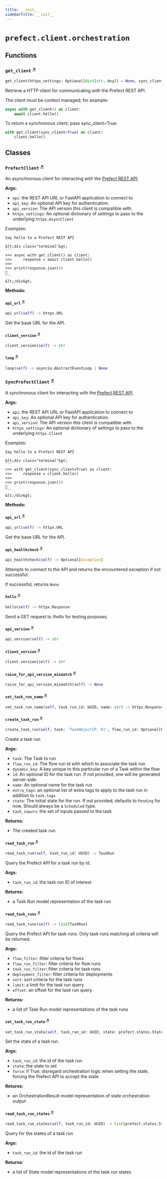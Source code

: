 ```yaml
---
title: __init__
sidebarTitle: __init__
---
```


# `prefect.client.orchestration`

## Functions

### `get_client` <sup><a href="https://github.com/prefecthq/prefect/blob/main/src/prefect/client/orchestration/__init__.py#L184" target="_blank">↗</a></sup>

```python
get_client(httpx_settings: Optional[dict[str, Any]] = None, sync_client: bool = False) -> Union['SyncPrefectClient', 'PrefectClient']
```


Retrieve a HTTP client for communicating with the Prefect REST API.

The client must be context managed; for example:

```python
async with get_client() as client:
    await client.hello()
```

To return a synchronous client, pass sync_client=True:

```python
with get_client(sync_client=True) as client:
    client.hello()
```


## Classes

### `PrefectClient` <sup><a href="https://github.com/prefecthq/prefect/blob/main/src/prefect/client/orchestration/__init__.py#L265" target="_blank">↗</a></sup>


An asynchronous client for interacting with the [Prefect REST API](/api-ref/rest-api/).

**Args:**
- `api`: the REST API URL or FastAPI application to connect to
- `api_key`: An optional API key for authentication.
- `api_version`: The API version this client is compatible with.
- `httpx_settings`: An optional dictionary of settings to pass to the underlying
`httpx.AsyncClient`

Examples:

    Say hello to a Prefect REST API

    &lt;div class="terminal"&gt;
    ```
    >>> async with get_client() as client:
    >>>     response = await client.hello()
    >>>
    >>> print(response.json())
    👋
    ```
    &lt;/div&gt;


**Methods:**

#### `api_url` <sup><a href="https://github.com/prefecthq/prefect/blob/main/src/prefect/client/orchestration/__init__.py#L469" target="_blank">↗</a></sup>

```python
api_url(self) -> httpx.URL
```

Get the base URL for the API.


#### `client_version` <sup><a href="https://github.com/prefecthq/prefect/blob/main/src/prefect/client/orchestration/__init__.py#L1025" target="_blank">↗</a></sup>

```python
client_version(self) -> str
```

#### `loop` <sup><a href="https://github.com/prefecthq/prefect/blob/main/src/prefect/client/orchestration/__init__.py#L1029" target="_blank">↗</a></sup>

```python
loop(self) -> asyncio.AbstractEventLoop | None
```

### `SyncPrefectClient` <sup><a href="https://github.com/prefecthq/prefect/blob/main/src/prefect/client/orchestration/__init__.py#L1130" target="_blank">↗</a></sup>


A synchronous client for interacting with the [Prefect REST API](/api-ref/rest-api/).

**Args:**
- `api`: the REST API URL or FastAPI application to connect to
- `api_key`: An optional API key for authentication.
- `api_version`: The API version this client is compatible with.
- `httpx_settings`: An optional dictionary of settings to pass to the underlying
`httpx.Client`

Examples:

    Say hello to a Prefect REST API

    &lt;div class="terminal"&gt;
    ```
    >>> with get_client(sync_client=True) as client:
    >>>     response = client.hello()
    >>>
    >>> print(response.json())
    👋
    ```
    &lt;/div&gt;


**Methods:**

#### `api_url` <sup><a href="https://github.com/prefecthq/prefect/blob/main/src/prefect/client/orchestration/__init__.py#L1313" target="_blank">↗</a></sup>

```python
api_url(self) -> httpx.URL
```

Get the base URL for the API.


#### `api_healthcheck` <sup><a href="https://github.com/prefecthq/prefect/blob/main/src/prefect/client/orchestration/__init__.py#L1360" target="_blank">↗</a></sup>

```python
api_healthcheck(self) -> Optional[Exception]
```

Attempts to connect to the API and returns the encountered exception if not
successful.

If successful, returns `None`.


#### `hello` <sup><a href="https://github.com/prefecthq/prefect/blob/main/src/prefect/client/orchestration/__init__.py#L1373" target="_blank">↗</a></sup>

```python
hello(self) -> httpx.Response
```

Send a GET request to /hello for testing purposes.


#### `api_version` <sup><a href="https://github.com/prefecthq/prefect/blob/main/src/prefect/client/orchestration/__init__.py#L1379" target="_blank">↗</a></sup>

```python
api_version(self) -> str
```

#### `client_version` <sup><a href="https://github.com/prefecthq/prefect/blob/main/src/prefect/client/orchestration/__init__.py#L1383" target="_blank">↗</a></sup>

```python
client_version(self) -> str
```

#### `raise_for_api_version_mismatch` <sup><a href="https://github.com/prefecthq/prefect/blob/main/src/prefect/client/orchestration/__init__.py#L1386" target="_blank">↗</a></sup>

```python
raise_for_api_version_mismatch(self) -> None
```

#### `set_task_run_name` <sup><a href="https://github.com/prefecthq/prefect/blob/main/src/prefect/client/orchestration/__init__.py#L1416" target="_blank">↗</a></sup>

```python
set_task_run_name(self, task_run_id: UUID, name: str) -> httpx.Response
```

#### `create_task_run` <sup><a href="https://github.com/prefecthq/prefect/blob/main/src/prefect/client/orchestration/__init__.py#L1423" target="_blank">↗</a></sup>

```python
create_task_run(self, task: 'TaskObject[P, R]', flow_run_id: Optional[UUID], dynamic_key: str, id: Optional[UUID] = None, name: Optional[str] = None, extra_tags: Optional[Iterable[str]] = None, state: Optional[prefect.states.State[R]] = None, task_inputs: Optional[dict[str, list[Union[TaskRunResult, FlowRunResult, Parameter, Constant]]]] = None) -> TaskRun
```

Create a task run

**Args:**
- `task`: The Task to run
- `flow_run_id`: The flow run id with which to associate the task run
- `dynamic_key`: A key unique to this particular run of a Task within the flow
- `id`: An optional ID for the task run. If not provided, one will be generated
server-side.
- `name`: An optional name for the task run
- `extra_tags`: an optional list of extra tags to apply to the task run in
addition to `task.tags`
- `state`: The initial state for the run. If not provided, defaults to
`Pending` for now. Should always be a `Scheduled` type.
- `task_inputs`: the set of inputs passed to the task

**Returns:**
- The created task run.


#### `read_task_run` <sup><a href="https://github.com/prefecthq/prefect/blob/main/src/prefect/client/orchestration/__init__.py#L1498" target="_blank">↗</a></sup>

```python
read_task_run(self, task_run_id: UUID) -> TaskRun
```

Query the Prefect API for a task run by id.

**Args:**
- `task_run_id`: the task run ID of interest

**Returns:**
- a Task Run model representation of the task run


#### `read_task_runs` <sup><a href="https://github.com/prefecthq/prefect/blob/main/src/prefect/client/orchestration/__init__.py#L1517" target="_blank">↗</a></sup>

```python
read_task_runs(self) -> list[TaskRun]
```

Query the Prefect API for task runs. Only task runs matching all criteria will
be returned.

**Args:**
- `flow_filter`: filter criteria for flows
- `flow_run_filter`: filter criteria for flow runs
- `task_run_filter`: filter criteria for task runs
- `deployment_filter`: filter criteria for deployments
- `sort`: sort criteria for the task runs
- `limit`: a limit for the task run query
- `offset`: an offset for the task run query

**Returns:**
- a list of Task Run model representations
of the task runs


#### `set_task_run_state` <sup><a href="https://github.com/prefecthq/prefect/blob/main/src/prefect/client/orchestration/__init__.py#L1565" target="_blank">↗</a></sup>

```python
set_task_run_state(self, task_run_id: UUID, state: prefect.states.State[Any], force: bool = False) -> OrchestrationResult[Any]
```

Set the state of a task run.

**Args:**
- `task_run_id`: the id of the task run
- `state`: the state to set
- `force`: if True, disregard orchestration logic when setting the state,
forcing the Prefect API to accept the state

**Returns:**
- an OrchestrationResult model representation of state orchestration output


#### `read_task_run_states` <sup><a href="https://github.com/prefecthq/prefect/blob/main/src/prefect/client/orchestration/__init__.py#L1594" target="_blank">↗</a></sup>

```python
read_task_run_states(self, task_run_id: UUID) -> list[prefect.states.State]
```

Query for the states of a task run

**Args:**
- `task_run_id`: the id of the task run

**Returns:**
- a list of State model representations of the task run states

